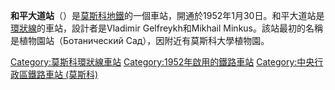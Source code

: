 {{Infobox station 
|name          = 和平大道
|native_name   = Проспект Мира
|native_name_lang=ru
|type          = [[莫斯科地鐵|莫斯科地鐵]]車站
|image         = MoscowMetro ProspektMiraKoltsevaya HC3b.jpg
|image_size    = 
|image_caption = 
|address       = [[中央行政區_(莫斯科)|中央行政區]][[梅先涅区|梅先涅区]]
|borough       = [[莫斯科|莫斯科]]
|country       = [[俄羅斯|俄羅斯]]
|coordinates   = {{coord|55.7798|37.6318|display=inline,title}}
|line          = {{MOSMETRO-bull|5|text=1}}
|other         = 
|structure     = 
|platform      = 1個[[島式月台|島式月台]]
|depth         = {{convert|40|m}}
|levels        = 1層
|tracks        = 2條
|parking       = 無
|opened        = {{start date and age|df=yes|1952|01|30}}
|closed        = 
|rebuilt       = 
|electrified   = 是
|ADA           = 
|code          = 069
|owned         = 莫斯科地鐵
|zone          = 
|former        = 
|passengers    = 17,155,000
|pass_year     = 2002年
|pass_percent  = 
|pass_system   = 
|mpassengers   = 
|services      = 
|map_type      = Central Moscow
|AlternativeMap= Central Moscow grayscale.png
|map_overlay   = Central Moscow metro lines.svg
|map_caption   = 
|route_map     = 
|map_state     = collapsed
}}
'''和平大道站'''（{{lang-rus|Проспе́кт Ми́ра|Prospekt Mira}}）是[[莫斯科地鐵|莫斯科地鐵]]的一個車站，開通於1952年1月30日。和平大道站是[[環狀線_(莫斯科地鐵)|環狀線]]的車站，設計者是Vladimir Gelfreykh和Mikhail Minkus。該站最初的名稱是植物園站（Ботанический Сад），因附近有莫斯科大學植物園。
{{Commons category|Prospekt Mira-Koltsevaya|Prospekt Mira}}
{{環狀線 (莫斯科地鐵)}}
[[Category:莫斯科環狀線車站|Category:莫斯科環狀線車站]]
[[Category:1952年啟用的鐵路車站|Category:1952年啟用的鐵路車站]]
[[Category:中央行政區鐵路車站_(莫斯科)|Category:中央行政區鐵路車站 (莫斯科)]]